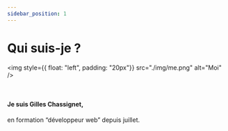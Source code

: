 ```yaml
---
sidebar_position: 1
---
```


# Qui suis-je ?

<img style={{ float: "left", padding: "20px"}} src="./img/me.png" alt="Moi" />

<br />

#### Je suis Gilles Chassignet,

en formation “développeur web” depuis juillet.


